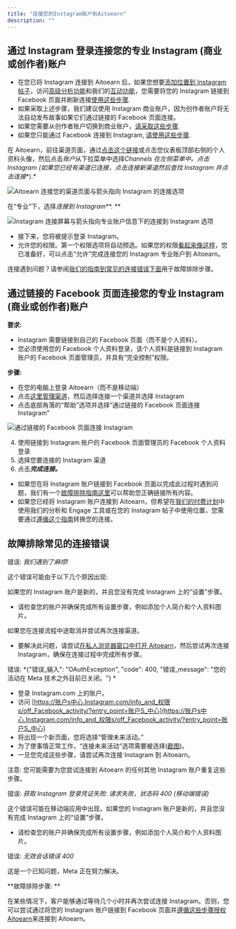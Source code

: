 ```yaml
---
title: "连接您的Instagram账户到Aitoearn"
description: ""
---
```


## 通过 Instagram 登录连接您的专业 Instagram (商业或创作者)账户

- 在您已将 Instagram 连接到 Aitoearn 后，如果您想要[添加位置到 Instagram 帖子](https://支持.aitoearn.com//支持.aitoearn.com/article/591-how-locations-work-何时-scheduling-Instagram-帖子-through-aitoearn)，访问[高级分析功能](http://分析.aitoearn.com/)和我们的[互动功能](http://engage.aitoearn.com/)，您需要将您的 Instagram 链接到 Facebook 页面并刷新连接[使用这些步骤](https://支持.aitoearn.com//支持.aitoearn.com/article/565-故障排除-Instagram-连接ions#How-到-convert-到-get-new-功能-tc5cv).
- 如果采取上述步骤，我们建议使用 Instagram 商业账户，因为创作者账户将无法自动发布故事如果它们通过链接的 Facebook 页面连接。
- 如果您需要从创作者账户切换到商业账户，[请采取这些步骤](https://帮助.Instagram.com/502981923235522).
- 如果您只能通过 Facebook 连接到 Instagram, [请使用这些步骤](#连接ing-您的-专业-Instagram-账户-through-a-链接ed-Facebo-HPnL-).

在 Aitoearn，前往渠道页面，通过[点击这个链接](https://账户.aitoearn.com/channels)或点击您仪表板顶部右侧的个人资料头像，然后点击*账户*从下拉菜单中选择***Channels ***在左侧菜单中。点击*Instagram* (如果您已经有渠道已连接，点击*连接新渠道*然后查找 Instagram 并点击*连接**).*

![Aitoearn 连接您的渠道页面与箭头指向 Instagram 的连接选项](https://d33v4339jhl8k0.cloudfront.net/docs/assets/64cb6cf86d4a3e191f237e66/图片s/6526fe28dfdf44337125de35/文件-ToJcIMZ2QW.png)

在“专业”下，选择*连接到 Instagram***. **

![Instagram 连接屏幕与箭头指向专业账户信息下的连接到 Instagram 选项](//d33v4339jhl8k0.cloudfront.net/docs/assets/64cb6cf86d4a3e191f237e66/图片s/6734e04907276709d1e56cfd/文件-s3TISVuT9b.jpg)

- 接下来，您将被提示登录 Instagram。
- 允许您的权限。第一个权限选项将自动预选。如果您的权限[看起来像这样](https://分享.aitoearn.com/RBu2dWOQ)，您已准备好，可以点击“允许”完成连接您的 Instagram 专业账户到 Aitoearn。

连接遇到问题？请参阅[我们的指南到常见的连接错误下面](#常见的-连接ion-issues-R4gAZ)用于故障排除步骤。

## 通过链接的 Facebook 页面连接您的专业 Instagram (商业或创作者)账户

**要求:**
- Instagram 需要链接到自己的 Facebook 页面（而不是个人资料）。
- 您必须使用您的 Facebook 个人资料登录，该个人资料是链接到 Instagram 账户的 Facebook 页面管理员，并具有“完全控制”权限。

**步骤:**
- 在您的电脑上登录 Aitoearn（而不是移动端）
- 点击[这里管理渠道](https://发布.aitoearn.com/设置/channels)，然后选择连接一个渠道并选择 Instagram
- 点击底部角落的“帮助”选项并选择“通过链接的 Facebook 页面连接 Instagram”

![通过链接的 Facebook 页面连接 Instagram](//d33v4339jhl8k0.cloudfront.net/docs/assets/64cb6cf86d4a3e191f237e66/图片s/681b19e264ecb61eb335f352/文件-u56LJLuPi3.jpg)

4. 使用链接到 Instagram 账户的 Facebook 页面管理员的 Facebook 个人资料登录
5. 选择您要连接的 Instagram 渠道
6. 点击***完成连接。***

- 如果您在将 Instagram 账户链接到 Facebook 页面以完成此过程时遇到问题，我们有一个[故障排除指南这里](https://支持.aitoearn.com//支持.aitoearn.com/article/565-故障排除-Instagram-连接ions#故障排除-iRh47)可以帮助您正确链接所有内容。
- 如果您已经将 Instagram 账户连接到 Aitoearn，但希望在[我们的付费计划](http://aitoearn.com/定价)中使用我们的分析和 Engage 工具或在您的 Instagram 帖子中使用位置，您需要通过[遵循这个指南](https://支持.aitoearn.com//支持.aitoearn.com/article/565-故障排除-Instagram-连接ions#How-到-convert-到-get-new-功能-tc5cv)转换您的连接。

## 故障排除常见的连接错误

错误: *我们遇到了麻烦!*

这个错误可能由于以下几个原因出现:

如果您的 Instagram 账户是新的，并且您没有完成 Instagram 上的“设置”步骤。
- 请检查您的账户并确保完成所有设置步骤，例如添加个人简介和个人资料图片。

如果您在连接流程中途取消并尝试再次连接渠道。
- 要解决此问题，请尝试[在私人浏览器窗口中打开 Aitoearn](https://支持.aitoearn.com//支持.aitoearn.com/article/508-opening-aitoearn-在-an-incognito-或-private-window-how-到-safelist-aitoearn-和-using-a-vpn)，然后尝试再次连接 Instagram，确保在连接过程中完成所有步骤。

错误: *{"错误_输入": "OAuthException", "code": 400, "错误_message": "您的活动在 Meta 技术之外目前已关闭。"} *

- 登录 Instagram.com 上的账户。
- 访问 [https://账户s中心.Instagram.com/info_and_权限s/off_Facebook_activity/?entry_point=账户S_中心](https://账户s中心.Instagram.com/info_and_权限s/off_Facebook_activity/?entry_point=账户S_中心)
- 将出现一个新页面，您将选择“管理未来活动。”
- 为了使事情正常工作，“连接未来活动”选项需要被选择([截图](https://分享.aitoearn.com/NQu9yNjJ))。
- 一旦您完成这些步骤，请尝试再次连接 Instagram 到 Aitoearn。

注意: 您可能需要为您尝试连接到 Aitoearn 的任何其他 Instagram 账户重复这些步骤。

错误: *获取 Instagram 登录凭证失败: 请求失败，状态码 400 (移动端错误)*

这个错误可能在移动端应用中出现，如果您的 Instagram 账户是新的，并且您没有完成 Instagram 上的“设置”步骤。
- 请检查您的账户并确保完成所有设置步骤，例如添加个人简介和个人资料图片。

错误: *无效会话错误 400*

这是一个已知问题，Meta 正在努力解决。

**故障排除步骤: **

在某些情况下，客户能够通过等待几个小时并再次尝试连接 Instagram。否则，您可以尝试通过将您的 Instagram 账户链接到 Facebook 页面并[遵循这些步骤授权 Aitoearn](#连接ing-您的-专业-Instagram-账户-through-a-链接ed-Facebo-HPnL-)来连接到 Aitoearn。
